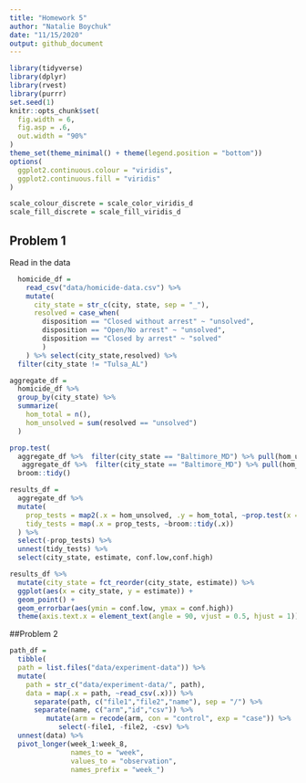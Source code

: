 ```yaml
---
title: "Homework 5"
author: "Natalie Boychuk"
date: "11/15/2020"
output: github_document 
---
```


```r
library(tidyverse)
library(dplyr)
library(rvest)
library(purrr)
set.seed(1)
knitr::opts_chunk$set(
  fig.width = 6,
  fig.asp = .6,
  out.width = "90%"
)
theme_set(theme_minimal() + theme(legend.position = "bottom"))
options(
  ggplot2.continuous.colour = "viridis",
  ggplot2.continuous.fill = "viridis"
)

scale_colour_discrete = scale_color_viridis_d
scale_fill_discrete = scale_fill_viridis_d

```

## Problem 1 
Read in the data 
```r
  homicide_df = 
    read_csv("data/homicide-data.csv") %>% 
    mutate(
      city_state = str_c(city, state, sep = "_"),
      resolved = case_when(
        disposition == "Closed without arrest" ~ "unsolved",
        disposition == "Open/No arrest" ~ "unsolved",
        disposition == "Closed by arrest" ~ "solved"
        )
    ) %>% select(city_state,resolved) %>% 
  filter(city_state != "Tulsa_AL")

```

```r
aggregate_df = 
  homicide_df %>% 
  group_by(city_state) %>% 
  summarize(
    hom_total = n(),
    hom_unsolved = sum(resolved == "unsolved")
  ) 
```

```r
prop.test(
  aggregate_df %>%  filter(city_state == "Baltimore_MD") %>% pull(hom_unsolved),
   aggregate_df %>%  filter(city_state == "Baltimore_MD") %>% pull(hom_total)) %>% 
  broom::tidy()

```

```r
results_df = 
  aggregate_df %>% 
  mutate(
    prop_tests = map2(.x = hom_unsolved, .y = hom_total, ~prop.test(x = .x, n = .y)),
    tidy_tests = map(.x = prop_tests, ~broom::tidy(.x))
  ) %>% 
  select(-prop_tests) %>% 
  unnest(tidy_tests) %>% 
  select(city_state, estimate, conf.low,conf.high)
```

```r
results_df %>% 
  mutate(city_state = fct_reorder(city_state, estimate)) %>% 
  ggplot(aes(x = city_state, y = estimate)) +
  geom_point() + 
  geom_errorbar(aes(ymin = conf.low, ymax = conf.high))
  theme(axis.text.x = element_text(angle = 90, vjust = 0.5, hjust = 1))

```

##Problem 2 

```r
path_df = 
  tibble(
  path = list.files("data/experiment-data")) %>% 
  mutate(
    path = str_c("data/experiment-data/", path),
    data = map(.x = path, ~read_csv(.x))) %>% 
      separate(path, c("file1","file2","name"), sep = "/") %>% 
      separate(name, c("arm","id","csv")) %>% 
         mutate(arm = recode(arm, con = "control", exp = "case")) %>% 
            select(-file1, -file2, -csv) %>% 
  unnest(data) %>% 
  pivot_longer(week_1:week_8,
               names_to = "week",
               values_to = "observation",
               names_prefix = "week_")

```

